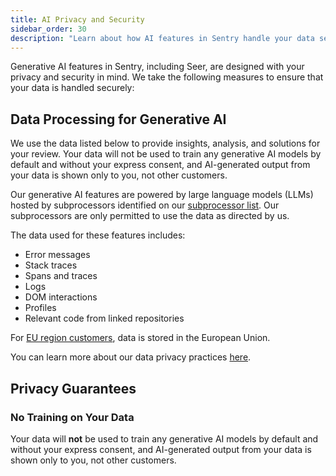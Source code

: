 ```yaml
---
title: AI Privacy and Security
sidebar_order: 30
description: "Learn about how AI features in Sentry handle your data securely and protect your privacy."
---
```


Generative AI features in Sentry, including Seer, are designed with your privacy and security in mind. We take the following measures to ensure that your data is handled securely:

## Data Processing for Generative AI

We use the data listed below to provide insights, analysis, and solutions for your review. Your data will not be used to train any generative AI models by default and without your express consent, and AI-generated output from your data is shown only to you, not other customers.

Our generative AI features are powered by large language models (LLMs) hosted by subprocessors identified on our [subprocessor list](https://sentry.io/legal/subprocessors/). Our subprocessors are only permitted to use the data as directed by us.

The data used for these features includes:

- Error messages
- Stack traces
- Spans and traces
- Logs
- DOM interactions
- Profiles
- Relevant code from linked repositories

For [EU region customers](/organization/data-storage-location/), data is stored in the European Union.

You can learn more about our data privacy practices [here](/security-legal-pii/security/ai-ml-policy/#use-of-identifying-data-for-generative-ai-features).

## Privacy Guarantees

### No Training on Your Data

Your data will **not** be used to train any generative AI models by default and without your express consent, and AI-generated output from your data is shown only to you, not other customers.